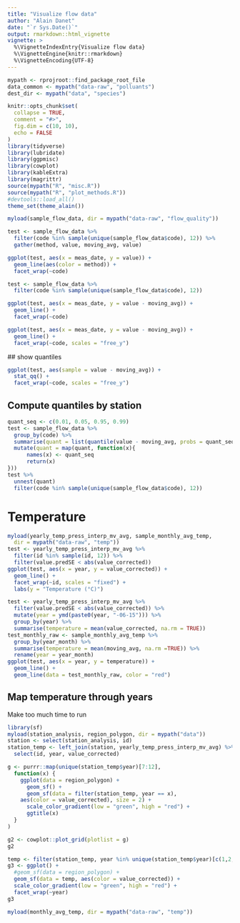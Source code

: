 ```yaml
---
title: "Visualize flow data"
author: "Alain Danet"
date: "`r Sys.Date()`"
output: rmarkdown::html_vignette
vignette: >
  %\VignetteIndexEntry{Visualize flow data}
  %\VignetteEngine{knitr::rmarkdown}
  %\VignetteEncoding{UTF-8}
---
```


```r
mypath <- rprojroot::find_package_root_file
data_common <- mypath("data-raw", "polluants")
dest_dir <- mypath("data", "species")
```

```r
knitr::opts_chunk$set(
  collapse = TRUE,
  comment = "#>",
  fig.dim = c(10, 10),
  echo = FALSE
)
library(tidyverse)
library(lubridate)
library(ggpmisc)
library(cowplot)
library(kableExtra)
library(magrittr)
source(mypath("R", "misc.R"))
source(mypath("R", "plot_methods.R"))
#devtools::load_all()
theme_set(theme_alain())
```

```r
myload(sample_flow_data, dir = mypath("data-raw", "flow_quality"))
```
```r
test <- sample_flow_data %>%
  filter(code %in% sample(unique(sample_flow_data$code), 12)) %>%
  gather(method, value, moving_avg, value)

ggplot(test, aes(x = meas_date, y = value)) +
  geom_line(aes(color = method)) +
  facet_wrap(~code)
```

```r
test <- sample_flow_data %>%
  filter(code %in% sample(unique(sample_flow_data$code), 12))

ggplot(test, aes(x = meas_date, y = value - moving_avg)) +
  geom_line() +
  facet_wrap(~code)
```

```r
ggplot(test, aes(x = meas_date, y = value - moving_avg)) +
  geom_line() +
  facet_wrap(~code, scales = "free_y")

```


## show quantiles

```r
ggplot(test, aes(sample = value - moving_avg)) +
  stat_qq() +
  facet_wrap(~code, scales = "free_y")
```

## Compute quantiles by station

```r
quant_seq <- c(0.01, 0.05, 0.95, 0.99)
test <- sample_flow_data %>%
  group_by(code) %>%
  summarise(quant = list(quantile(value - moving_avg, probs = quant_seq, na.rm = TRUE))) %>%
  mutate(quant = map(quant, function(x){
      names(x) <- quant_seq
      return(x)
}))
test %>%
  unnest(quant)
  filter(code %in% sample(unique(sample_flow_data$code), 12))
```

# Temperature

```r
myload(yearly_temp_press_interp_mv_avg, sample_monthly_avg_temp,
  dir = mypath("data-raw", "temp"))
test <- yearly_temp_press_interp_mv_avg %>%
  filter(id %in% sample(id, 12)) %>%
  filter(value.predSE < abs(value_corrected))
ggplot(test, aes(x = year, y = value_corrected)) +
  geom_line() +
  facet_wrap(~id, scales = "fixed") +
  labs(y = "Temperature (°C)")
```

```r
test <- yearly_temp_press_interp_mv_avg %>%
  filter(value.predSE < abs(value_corrected)) %>%
  mutate(year = ymd(paste0(year, "-06-15"))) %>%
  group_by(year) %>%
  summarise(temperature = mean(value_corrected, na.rm = TRUE))
test_monthly_raw <- sample_monthly_avg_temp %>%
  group_by(year_month) %>%
  summarise(temperature = mean(moving_avg, na.rm =TRUE)) %>%
  rename(year = year_month)
ggplot(test, aes(x = year, y = temperature)) +
  geom_line() +
  geom_line(data = test_monthly_raw, color = "red")
```

## Map temperature through years

Make too much time to run

```r
library(sf)
myload(station_analysis, region_polygon, dir = mypath("data"))
station <- select(station_analysis, id)
station_temp <- left_join(station, yearly_temp_press_interp_mv_avg) %>%
  select(id, year, value_corrected)

g <- purrr::map(unique(station_temp$year)[7:12],
  function(x) {
    ggplot(data = region_polygon) +
      geom_sf() +
      geom_sf(data = filter(station_temp, year == x),
	aes(color = value_corrected), size = 2) +
      scale_color_gradient(low = "green", high = "red") +
      ggtitle(x)
  }
)

g2 <- cowplot::plot_grid(plotlist = g)
g2
```


```r
temp <- filter(station_temp, year %in% unique(station_temp$year)[c(1,2,22,23)]) 
g3 <- ggplot() + 
  #geom_sf(data = region_polygon) +
  geom_sf(data = temp, aes(color = value_corrected)) + 
  scale_color_gradient(low = "green", high = "red") +
  facet_wrap(~year)
g3
```

```r
myload(monthly_avg_temp, dir = mypath("data-raw", "temp"))
```

